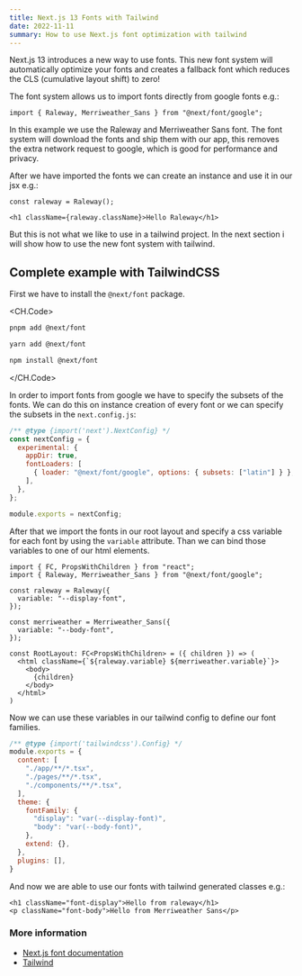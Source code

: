 ```yaml
---
title: Next.js 13 Fonts with Tailwind
date: 2022-11-11
summary: How to use Next.js font optimization with tailwind
---
```


Next.js 13 introduces a new way to use fonts.
This new font system will automatically optimize your fonts and
creates a fallback font which reduces the CLS (cumulative layout shift) to zero!

The font system allows us to import fonts directly from google fonts e.g.:

```tsx
import { Raleway, Merriweather_Sans } from "@next/font/google";
```

In this example we use the Raleway and Merriweather Sans font.
The font system will download the fonts and ship them with our app,
this removes the extra network request to google, which is good for performance and privacy.

After we have imported the fonts we can create an instance and use it in our jsx e.g.:

```tsx
const raleway = Raleway();

<h1 className={raleway.className}>Hello Raleway</h1>
```

But this is not what we like to use in a tailwind project.
In the next section i will show how to use the new font system with tailwind.

## Complete example with TailwindCSS

First we have to install the `@next/font` package.

<CH.Code>

```bash pnpm
pnpm add @next/font
```

```bash yarn
yarn add @next/font
```

```bash npm
npm install @next/font
```

</CH.Code>


In order to import fonts from google we have to specify the subsets of the fonts.
We can do this on instance creation of every font or we can specify the subsets in the `next.config.js`:

```js next.config.js
/** @type {import('next').NextConfig} */
const nextConfig = {
  experimental: {
    appDir: true,
    fontLoaders: [
      { loader: "@next/font/google", options: { subsets: ["latin"] } },
    ],
  },
};

module.exports = nextConfig;
```

After that we import the fonts in our root layout and specify a css variable for each font by using the `variable` attribute.
Than we can bind those variables to one of our html elements.

```tsx app/layout.tsx
import { FC, PropsWithChildren } from "react";
import { Raleway, Merriweather_Sans } from "@next/font/google";

const raleway = Raleway({
  variable: "--display-font",
});

const merriweather = Merriweather_Sans({
  variable: "--body-font",
});

const RootLayout: FC<PropsWithChildren> = ({ children }) => (
  <html className={`${raleway.variable} ${merriweather.variable}`}>
    <body>
      {children}
    </body>
  </html>
)
```

Now we can use these variables in our tailwind config to define our font families.

```js tailwind.config.js
/** @type {import('tailwindcss').Config} */
module.exports = {
  content: [
    "./app/**/*.tsx",
    "./pages/**/*.tsx",
    "./components/**/*.tsx",
  ],
  theme: {
    fontFamily: {
      "display": "var(--display-font)",
      "body": "var(--body-font)",
    },
    extend: {},
  },
  plugins: [],
}
```

And now we are able to use our fonts with tailwind generated classes e.g.:

```tsx
<h1 className="font-display">Hello from raleway</h1>
<p className="font-body">Hello from Merriweather Sans</p>
```

### More information

* [Next.js font documentation](https://beta.nextjs.org/docs/optimizing/fonts)
* [Tailwind](https://tailwindcss.com/docs/font-family)
